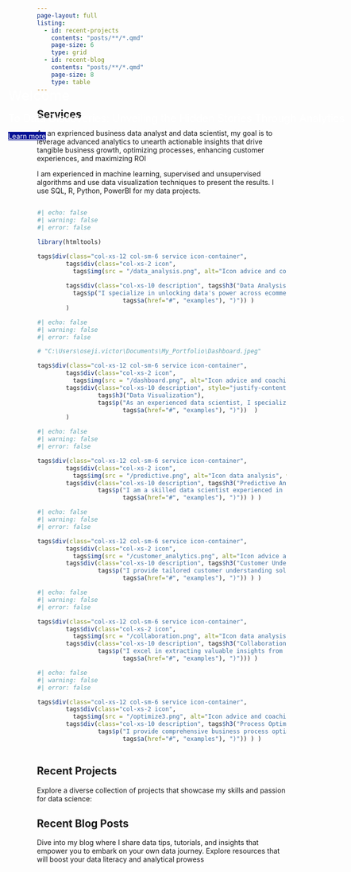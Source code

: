 ---
page-layout: full
listing: 
  - id: recent-projects
    contents: "posts/**/*.qmd"
    page-size: 6
    type: grid
  - id: recent-blog
    contents: "posts/**/*.qmd"
    page-size: 8
    type: table
---

::::: {#id1 .jumbotron .column-screen-inset style="margin: 0; padding: 0;" layout="[40,65]"}

  <div class="container">
  <div style="margin-left: 20px; margin-top: 30px; position: absolute; top: 180px; left: 150px;" >
  <h1 style="margin-top: 20px; margin-bottom: 10px; font-weight: 500; color: white;">Welcome</h1>
  <p style="display: block; margin-block-start: 1rem; margin-block-end: 1rem; margin-inline: 0; margin-bottom: 15px;font-size: 21px; font-weight; 200; color: white;">To Data Discoveries: Unveiling the Hidden Stories Through Analytics</p>
  <p><a class="btn btn-success btn-xlg" href="projects.qmd" role="button" style="color: #fff; background-color: #051094; border-color: #fff;">Learn more</a></p>
  </div>
  </div>
  
:::::

## Services {.column-page}

::: {.column-page}

As an exprienced business data analyst and data scientist, my goal is to leverage advanced analytics to unearth actionable insights that drive tangible business growth, optimizing processes, enhancing customer experiences, and maximizing ROI

I am experienced in machine learning, supervised and unsupervised algorithms and use data visualization techniques to present the results. I use SQL, R, Python, PowerBI for my data projects.

:::

::: {.column-page layout="[[50,50],[50,50],[50,50]]" layout-valign="top" style="margin-top: 3px; margin-bottom: 0; padding: 1px;"}

```{r}
#| echo: false
#| warning: false
#| error: false

library(htmltools)

tags$div(class="col-xs-12 col-sm-6 service icon-container",
        tags$div(class="col-xs-2 icon",
          tags$img(src = "/data_analysis.png", alt="Icon advice and coaching projects", width="17%"),
        
        tags$div(class="col-xs-10 description", tags$h3("Data Analysis"),
          tags$p("I specialize in unlocking data's power across ecommerce, FMCG, and pharmaceuticals, transforming it into crucial insights that empower informed decisions, guide through challenges, and drive business growth",tags$br(),"(",
                        tags$a(href="#", "examples"), ")")) )
        )
```

```{r}
#| echo: false
#| warning: false
#| error: false

# "C:\Users\oseji.victor\Documents\My_Portfolio\Dashboard.jpeg"

tags$div(class="col-xs-12 col-sm-6 service icon-container",
        tags$div(class="col-xs-2 icon",
          tags$img(src = "/dashboard.png", alt="Icon advice and coaching projects", width="17%"),
        tags$div(class="col-xs-10 description", style="justify-content: flex-start;",
                 tags$h3("Data Visualization"),
                 tags$p("As an experienced data scientist, I specialize in comprehensive data analysis and impactful visualization using tools like Excel, R Shiny, Quarto, R Markdown, and PowerBI to empower stakeholders in making well-informed decisions",tags$br(),"(",
                        tags$a(href="#", "examples"), ")"))  )
        )
```

```{r}
#| echo: false
#| warning: false
#| error: false

tags$div(class="col-xs-12 col-sm-6 service icon-container",
        tags$div(class="col-xs-2 icon",
          tags$img(src = "/predictive.png", alt="Icon data analysis", width="17%"),
        tags$div(class="col-xs-10 description", tags$h3("Predictive Analytics"),
                 tags$p("I am a skilled data scientist experienced in using advanced machine learning to predict trends, extract insights from complex data, and drive growth through data-driven strategies for competitive advantage in dynamic markets",tags$br(),"(",
                        tags$a(href="#", "examples"), ")")) ) )

```

```{r}
#| echo: false
#| warning: false
#| error: false

tags$div(class="col-xs-12 col-sm-6 service icon-container",
        tags$div(class="col-xs-2 icon",
          tags$img(src = "/customer_analytics.png", alt="Icon advice and coaching projects", width="17%"),
        tags$div(class="col-xs-10 description", tags$h3("Customer Understanding"),
                 tags$p("I provide tailored customer understanding solutions using advanced data analysis and machine learning, enabling businesses to enhance decision-making, optimize experiences, and foster lasting customer relationships for competitive advantage.",tags$br(),"(",
                        tags$a(href="#", "examples"), ")")) ) )
```

```{r}
#| echo: false
#| warning: false
#| error: false

tags$div(class="col-xs-12 col-sm-6 service icon-container",
        tags$div(class="col-xs-2 icon",
          tags$img(src = "/collaboration.png", alt="Icon data analysis", width="17%"),
        tags$div(class="col-xs-10 description", tags$h3("Collaboration"),
                 tags$p("I excel in extracting valuable insights from complex datasets and effectively translating them into actionable business strategies, enabling informed cross-domain decisions and fostering cohesive teamwork towards shared objectives.",tags$br(),"(",
                        tags$a(href="#", "examples"), ")"))) )

```

```{r}
#| echo: false
#| warning: false
#| error: false

tags$div(class="col-xs-12 col-sm-6 service icon-container",
        tags$div(class="col-xs-2 icon",
          tags$img(src = "/optimize3.png", alt="Icon advice and coaching projects", width="17%"),
        tags$div(class="col-xs-10 description", tags$h3("Process Optimization"),
                 tags$p("I provide comprehensive business process optimization services by utilizing data-driven insights to streamline operations, reduce costs, and drive sustainable growth through strategic implementation and tailored strategies",tags$br(),"(",
                        tags$a(href="#", "examples"), ")")) ) )
```

:::

## Recent Projects

Explore a diverse collection of projects that showcase my skills and passion for data science:

::: {#recent-projects .column-page}
:::

## Recent Blog Posts

Dive into my blog where I share data tips, tutorials, and insights that empower you to embark on your own data journey. Explore resources that will boost your data literacy and analytical prowess

::: {#recent-blog .column-page}
:::
